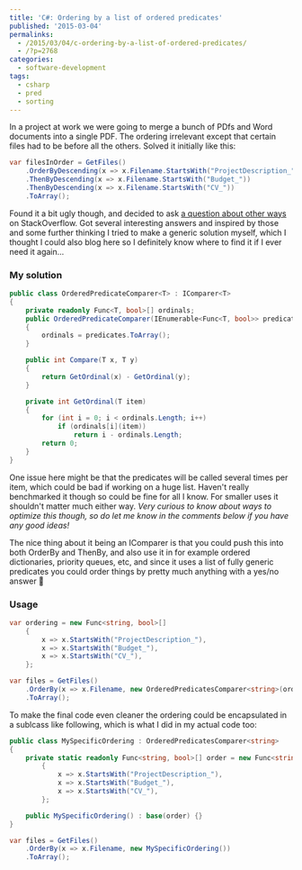 ---
title: 'C#: Ordering by a list of ordered predicates'
published: '2015-03-04'
permalinks:
  - /2015/03/04/c-ordering-by-a-list-of-ordered-predicates/
  - /?p=2768
categories:
  - software-development
tags:
  - csharp
  - pred
  - sorting
---

In a project at work we were going to merge a bunch of PDfs and Word documents into a single PDF. The ordering irrelevant except that certain files had to be before all the others. Solved it initially like this:

```csharp
var filesInOrder = GetFiles()
    .OrderByDescending(x => x.Filename.StartsWith("ProjectDescription_"))
    .ThenByDescending(x => x.Filename.StartsWith("Budget_"))
    .ThenByDescending(x => x.Filename.StartsWith("CV_"))
    .ToArray();
```

Found it a bit ugly though, and decided to ask <a href="http://stackoverflow.com/q/28855758/39321">a question about other ways</a> on StackOverflow. Got several interesting answers and inspired by those and some further thinking I tried to make a generic solution myself, which I thought I could also blog here so I definitely know where to find it if I ever need it again...

### My solution

```csharp
public class OrderedPredicateComparer<T> : IComparer<T>
{
    private readonly Func<T, bool>[] ordinals;
    public OrderedPredicateComparer(IEnumerable<Func<T, bool>> predicates)
    {
        ordinals = predicates.ToArray();
    }

    public int Compare(T x, T y)
    {
        return GetOrdinal(x) - GetOrdinal(y);
    }

    private int GetOrdinal(T item)
    {
        for (int i = 0; i < ordinals.Length; i++)
            if (ordinals[i](item))
                return i - ordinals.Length;
        return 0;
    }
}
```

One issue here might be that the predicates will be called several times per item, which could be bad if working on a huge list. Haven't really benchmarked it though so could be fine for all I know. For smaller uses it shouldn't matter much either way. <em>Very curious to know about ways to optimize this though, so do let me know in the comments below if you have any good ideas!</em>

The nice thing about it being an IComparer is that you could push this into both OrderBy and ThenBy, and also use it in for example ordered dictionaries, priority queues, etc, and since it uses a list of fully generic predicates you could order things by pretty much anything with a yes/no answer 🙂

### Usage

```csharp
var ordering = new Func<string, bool>[]
    {
        x => x.StartsWith("ProjectDescription_"),
        x => x.StartsWith("Budget_"),
        x => x.StartsWith("CV_"),
    };

var files = GetFiles()
    .OrderBy(x => x.Filename, new OrderedPredicatesComparer<string>(ordering))
    .ToArray();
```

To make the final code even cleaner the ordering could be encapsulated in a sublcass like following, which is what I did in my actual code too:

```csharp
public class MySpecificOrdering : OrderedPredicatesComparer<string>
{
    private static readonly Func<string, bool>[] order = new Func<string, bool>[]
        {
            x => x.StartsWith("ProjectDescription_"),
            x => x.StartsWith("Budget_"),
            x => x.StartsWith("CV_"),
        };

    public MySpecificOrdering() : base(order) {}
}

var files = GetFiles()
    .OrderBy(x => x.Filename, new MySpecificOrdering())
    .ToArray();
```
